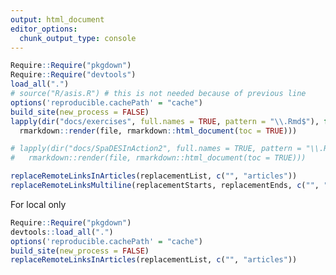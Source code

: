 ```yaml
---
output: html_document
editor_options: 
  chunk_output_type: console
---
```


```r
Require::Require("pkgdown")
Require::Require("devtools")
load_all(".")
# source("R/asis.R") # this is not needed because of previous line
options('reproducible.cachePath' = "cache")
build_site(new_process = FALSE)
lapply(dir("docs/exercises", full.names = TRUE, pattern = "\\.Rmd$"), function(file)
  rmarkdown::render(file, rmarkdown::html_document(toc = TRUE)))

# lapply(dir("docs/SpaDESInAction2", full.names = TRUE, pattern = "\\.Rmd$"), function(file)
#   rmarkdown::render(file, rmarkdown::html_document(toc = TRUE)))

replaceRemoteLinksInArticles(replacementList, c("", "articles"))
replaceRemoteLinksMultiline(replacementStarts, replacementEnds, c("", "articles", "articlesJan2020", "articlesFeb2018", "articlesMay2018", "articlesSept2018", "articlesOct2019"))
```

For local only
```r
Require::Require("pkgdown")
devtools::load_all(".")
options('reproducible.cachePath' = "cache")
build_site(new_process = FALSE)
replaceRemoteLinksInArticles(replacementList, c("", "articles"))
```
